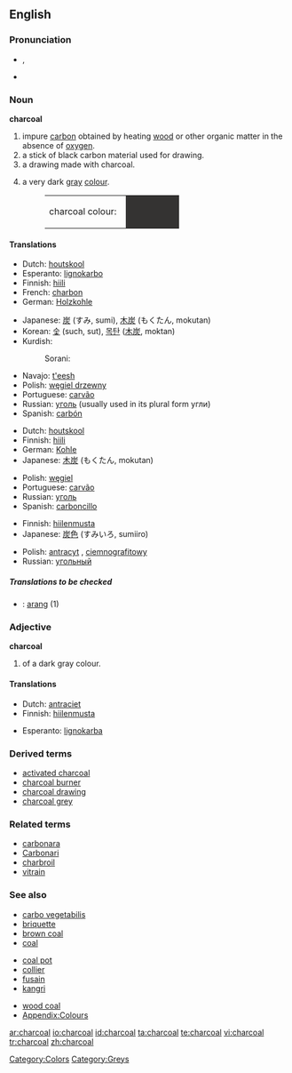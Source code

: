 {{wikipedia}}
==English==

===Pronunciation===
* {{a|RP}} {{IPA|/ˈtʃɑ:.kəʊl/}}, {{SAMPA|/"tSA:k@Ul/}}
* {{audio|en-us-charcoal.ogg|Audio (US)}}

===Noun===
'''charcoal'''

# impure [[carbon]] obtained by heating [[wood]] or other organic matter in the absence of [[oxygen]].
# a stick of black carbon material used for drawing.
# a drawing made with charcoal.
# {{colour}} a very dark [[gray]] [[colour]].
#:<table><tr><td>charcoal colour: &nbsp;</td><td bgcolor="#343332" width="80">&nbsp; </td></tr></table>

====Translations====
{{trans-top|heated matter}}
*Dutch: [[houtskool]] {{m}}
*Esperanto: [[lignokarbo]]
*Finnish: [[hiili]]
*French: [[charbon]] {{m}}
*German: [[Holzkohle]] {{f}}
{{trans-mid}}
*Japanese: [[炭]] (すみ, sumi), [[木炭]] (もくたん, mokutan)
*Korean: [[숯]] (such, sut), [[목탄]] ([[木炭]], moktan)
*Kurdish:
*:Sorani: {{t|ku|خه‌ڵوز|tr=xelluz|sc=KUchar}}
*Navajo:  [[t'eesh]]
*Polish: [[węgiel drzewny]] {{m}}
*Portuguese: [[carvão]] {{m}}
*Russian: [[уголь]] {{m}} (usually used in its plural form угли)
*Spanish: [[carbón]] {{m}}
{{trans-bottom}}

{{trans-top|drawing material}}
*Dutch: [[houtskool]] {{m}}
*Finnish: [[hiili]]
*German: [[Kohle]] {{f}}
*Japanese: [[木炭]] (もくたん, mokutan)
{{trans-mid}}
*Polish: [[węgiel]] {{m}}
*Portuguese: [[carvão]] {{m}}
*Russian: [[уголь]] {{m}}
*Spanish: [[carboncillo]] {{m}}
{{trans-bottom}}

{{trans-top|drawing}}
{{trans-mid}}
{{trans-bottom}}

{{trans-top|colour}}
*Finnish: [[hiilenmusta]]
*Japanese: [[炭]][[色]] (すみいろ, sumiiro)
{{trans-mid}}
*Polish: [[antracyt]] {{m}}, [[ciemnografitowy]] {{m}}
*Russian: [[угольный]]
{{trans-bottom}}

=====Translations to be checked=====
{{checktrans}}
<!--Remove this section once all of the translations below have been moved into the tables above.-->

*{{ttbc|Indonesian}}: [[arang]] (1)

===Adjective===
'''charcoal'''

# {{colour}} of a dark gray colour.

====Translations====
{{trans-top|colour}}
*Dutch: [[antraciet]]
*Finnish: [[hiilenmusta]]
{{trans-mid}}
*Esperanto: [[lignokarba]]
{{trans-bottom}}

===Derived terms===
*[[activated charcoal]]
*[[charcoal burner]]
*[[charcoal drawing]]
*[[charcoal grey]]

===Related terms===
*[[carbonara]]
*[[Carbonari]]
*[[charbroil]]
*[[vitrain]]

===See also===
{{top3}}
*[[carbo vegetabilis]]
*[[briquette]]
*[[brown coal]]
*[[coal]]
{{mid3}}
*[[coal pot]]
*[[collier]]
*[[fusain]]
*[[kangri]]
{{mid3}}
*[[wood coal]]
*[[Wiktionary_Appendix:Colours|Appendix:Colours]]
{{bottom}}

[[Category:Colors]]
[[Category:Greys]]

[[ar:charcoal]]
[[io:charcoal]]
[[id:charcoal]]
[[ta:charcoal]]
[[te:charcoal]]
[[vi:charcoal]]
[[tr:charcoal]]
[[zh:charcoal]]